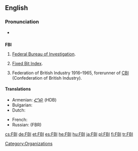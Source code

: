 ==English==

===Pronunciation===
*{{IPA|/'ɛfbijaɪ/}}

==={{initialism}}===
'''FBI'''

# {{US}} [[Federal Bureau of Investigation]].
# [[Fixed Bit Index]].
# {{UK}} Federation of British Industry 1916–1965, forerunner of [[CBI]] (Confederation of British Industry).

====Translations====
{{trans-top|Federal Bureau of Investigation}}
* Armenian: [[ՀԴԲ]] (HDB)
* Bulgarian: {{t|bg|ФБР|n|sc=Cyrl}}
* Dutch: {{t-|nl|FBI|m}}
{{trans-mid}}
* French: {{t-|fr|FBI|m}}
* Russian: {{t|ru|ФБР|n|sc=Cyrl}} (FBR)
{{trans-bottom}}

[[Category:Organizations]]

[[cs:FBI]]
[[de:FBI]]
[[et:FBI]]
[[es:FBI]]
[[he:FBI]]
[[hu:FBI]]
[[ja:FBI]]
[[pl:FBI]]
[[fi:FBI]]
[[tr:FBI]]
